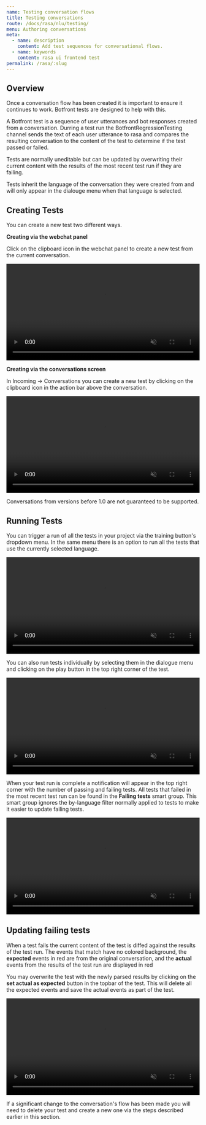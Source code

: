 ```yaml
---
name: Testing conversation flows
title: Testing conversations
route: /docs/rasa/nlu/testing/
menu: Authoring conversations
meta:
  - name: description
    content: Add test sequences for conversational flows.
  - name: keywords
    content: rasa ui frontend test
permalink: /rasa/:slug
---
```


## Overview

Once a conversation flow has been created it is important to ensure it continues to work. Botfront tests are designed to help with this.

A Botfront test is a sequence of user utterances and bot responses created from a conversation. Durring a test run the BotfrontRegressionTesting channel sends the text of each user utterance to rasa and compares the resulting conversation to the content of the test to determine if the test passed or failed.

Tests are normally uneditable but can be updated by overwriting their current content with the results of the most recent test run if they are failing.

Tests inherit the language of the conversation they were created from and will only appear in the dialouge menu when that language is selected.


## Creating Tests

You can create a new test two different ways.

**Creating via the webchat panel**

Click on the clipboard icon in the webchat panel to create a new test from the current conversation.

<video autoplay muted loop width="100%" controls>
  <source src="../../../videos/tests/create_test_from_webchat.m4v" type="video/mp4"/>
  Your browser does not support the video tag.
</video>

**Creating via the conversations screen**

In Incoming -> Conversations you can create a new test by clicking on the clipboard icon in the action bar above the conversation.

<video autoplay muted loop width="100%" controls>
  <source src="../../../videos/tests/create_test_from_conversation.m4v" type="video/mp4"/>
  Your browser does not support the video tag.
</video>

Conversations from versions before 1.0 are not guaranteed to be supported.

## Running Tests

You can trigger a run of all the tests in your project via the training button's dropdown menu.
In the same menu there is an option to run all the tests that use the currently selected language.

<video autoplay muted loop width="100%" controls>
  <source src="../../../videos/tests/run_all_tests.m4v" type="video/mp4"/>
  Your browser does not support the video tag.
</video>

You can also run tests individually by selecting them in the dialogue menu and clicking on the play button in the top right corner of the test.

<video autoplay muted loop width="100%" controls>
  <source src="../../../videos/tests/run_one_test.m4v" type="video/mp4"/>
  Your browser does not support the video tag.
</video>

When your test run is complete a notification will appear in the top right corner with the number of passing and failing tests.
All tests that failed in the most recent test run can be found in the **Failing tests** smart group.
This smart group ignores the by-language filter normally applied to tests to make it easier to update failing tests.

<video autoplay muted loop width="100%" controls>
  <source src="../../../videos/tests/run_failing_tests.m4v" type="video/mp4"/>
  Your browser does not support the video tag.
</video>

## Updating failing tests

When a test fails the current content of the test is diffed against the results of the test run. The events that match have no colored background, the **expected** events in red are from the original conversation, and the **actual** events from the results of the test run are displayed in red

You may overwrite the test with the newly parsed results by clicking on the **set actual as expected** button in the topbar of the test. This will delete all the expected events and save the actual events as part of the test.

<video autoplay muted loop width="100%" controls>
  <source src="../../../videos/tests/update_failing_test.m4v" type="video/mp4"/>
  Your browser does not support the video tag.
</video>

If a significant change to the conversation's flow has been made you will need to delete your test and create a new one via the steps described earlier in this section.
